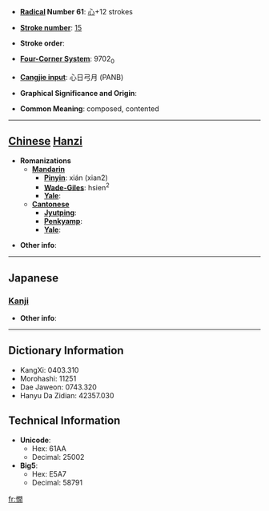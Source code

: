 * '''[[Wiktionary:Chinese radical index| Radical]] Number 61''': [[Wiktionary:Chinese radical index 心|心]]+12 strokes

* '''[[Wiktionary:Chinese total strokes index|Stroke number]]''': [[Wiktionary:Chinese total strokes index 15|15]]

* '''Stroke order''': 

* '''[[Wiktionary:Chinese four corner index|Four-Corner System]]''': 9702<sub>0</sub>

* '''[[Wiktionary:Chinese Cangjie index|Cangjie input]]''': 心日弓月 (PANB)

* '''Graphical Significance and Origin''': 

* '''Common Meaning''': composed, contented

----

== [[Chinese]] [[Hanzi]] ==

* '''Romanizations'''
** '''[[Mandarin]]'''
*** '''[[Pinyin]]''': xián (xian2)
*** '''[[Wade-Giles]]''': hsien<sup>2</sup>
*** '''[[Yale]]''': 
** '''[[Cantonese]]'''
*** '''[[Jyutping]]''':
*** '''[[Penkyamp]]''': 
*** '''[[Yale]]''': 

* '''Other info''': 

----

==Japanese==
===[[Kanji]]===
{{kanji|on readings=[[かん]] (kan), [[げん]] (gen)
|kun readings=[[たのしむ]] (tanoshimu)
}}

* '''Other info''':  

----

== Dictionary Information ==

* KangXi: 0403.310
* Morohashi: 11251
* Dae Jaweon: 0743.320
* Hanyu Da Zidian: 42357.030

== Technical Information ==

* '''Unicode''':
** Hex: 61AA
** Decimal: 25002
* '''Big5''':
** Hex: E5A7
** Decimal: 58791

[[fr:憪]]